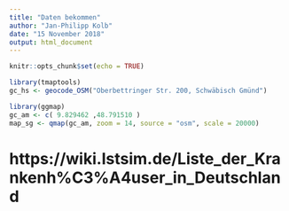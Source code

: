```yaml
---
title: "Daten bekommen"
author: "Jan-Philipp Kolb"
date: "15 November 2018"
output: html_document
---
```


```r
knitr::opts_chunk$set(echo = TRUE)
```


```r
library(tmaptools)
gc_hs <- geocode_OSM("Oberbettringer Str. 200, Schwäbisch Gmünd")
```

```r
library(ggmap)
gc_am <- c( 9.829462 ,48.791510 )
map_sg <- qmap(gc_am, zoom = 14, source = "osm", scale = 20000)
```


## 


# https://wiki.lstsim.de/Liste_der_Krankenh%C3%A4user_in_Deutschland